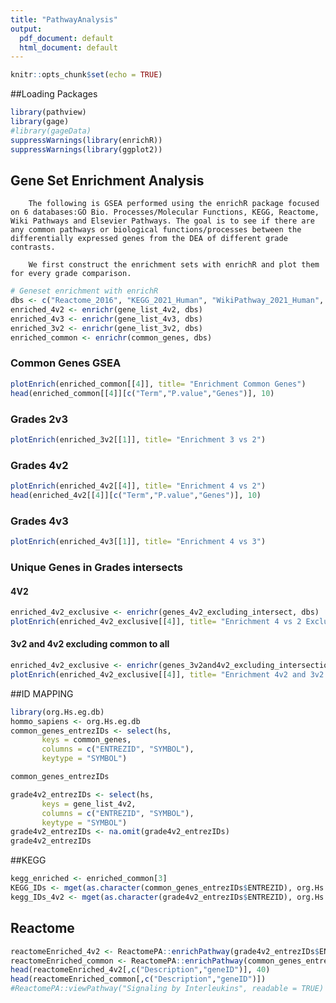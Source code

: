 ```yaml
---
title: "PathwayAnalysis"
output:
  pdf_document: default
  html_document: default
---
```


```r
knitr::opts_chunk$set(echo = TRUE)
```

##Loading Packages
```r
library(pathview)
library(gage)
#library(gageData)
suppressWarnings(library(enrichR))
suppressWarnings(library(ggplot2))
```


## Gene Set Enrichment Analysis

        The following is GSEA performed using the enrichR package focused on 6 databases:GO Bio. Processes/Molecular Functions, KEGG, Reactome, Wiki Pathways and Elsevier Pathways. The goal is to see if there are any common pathways or biological functions/processes between the differentially expressed genes from the DEA of different grade contrasts. 

        We first construct the enrichment sets with enrichR and plot them for every grade comparison.
```r
# Geneset enrichment with enrichR
dbs <- c("Reactome_2016", "KEGG_2021_Human", "WikiPathway_2021_Human", "Elsevier_Pathway_Collection")
enriched_4v2 <- enrichr(gene_list_4v2, dbs)
enriched_4v3 <- enrichr(gene_list_4v3, dbs)
enriched_3v2 <- enrichr(gene_list_3v2, dbs)
enriched_common <- enrichr(common_genes, dbs)

```
### Common Genes GSEA
```r
plotEnrich(enriched_common[[4]], title= "Enrichment Common Genes")
head(enriched_common[[4]][c("Term","P.value","Genes")], 10)
```

### Grades 2v3

```r
plotEnrich(enriched_3v2[[1]], title= "Enrichment 3 vs 2")
```


### Grades 4v2
```r
plotEnrich(enriched_4v2[[4]], title= "Enrichment 4 vs 2")
head(enriched_4v2[[4]][c("Term","P.value","Genes")], 10)
```


### Grades 4v3

```r
plotEnrich(enriched_4v3[[1]], title= "Enrichment 4 vs 3")
```



### Unique Genes in Grades intersects
#### 4V2
```r
enriched_4v2_exclusive <- enrichr(genes_4v2_excluding_intersect, dbs)
plotEnrich(enriched_4v2_exclusive[[4]], title= "Enrichment 4 vs 2 Exclusive")
```


#### 3v2 and 4v2 excluding common to all

```r
enriched_4v2_exclusive <- enrichr(genes_3v2and4v2_excluding_intersection, dbs)
plotEnrich(enriched_4v2_exclusive[[4]], title= "Enrichment 4v2 and 3v2 Exclusive")
```


##ID MAPPING
```r
library(org.Hs.eg.db)
hommo_sapiens <- org.Hs.eg.db
common_genes_entrezIDs <- select(hs, 
       keys = common_genes,
       columns = c("ENTREZID", "SYMBOL"),
       keytype = "SYMBOL")

common_genes_entrezIDs

grade4v2_entrezIDs <- select(hs, 
       keys = gene_list_4v2,
       columns = c("ENTREZID", "SYMBOL"),
       keytype = "SYMBOL")
grade4v2_entrezIDs <- na.omit(grade4v2_entrezIDs)
grade4v2_entrezIDs
```


##KEGG

```r
kegg_enriched <- enriched_common[3]
KEGG_IDs <- mget(as.character(common_genes_entrezIDs$ENTREZID), org.Hs.egPATH, ifnotfound = NA)
kegg_IDs_4v2 <- mget(as.character(grade4v2_entrezIDs$ENTREZID), org.Hs.egPATH, ifnotfound = NA)
```

## Reactome
```r
reactomeEnriched_4v2 <- ReactomePA::enrichPathway(grade4v2_entrezIDs$ENTREZID,  readable = TRUE)
reactomeEnriched_common <- ReactomePA::enrichPathway(common_genes_entrezIDs$ENTREZID, readable = TRUE)
head(reactomeEnriched_4v2[,c("Description","geneID")], 40)
head(reactomeEnriched_common[,c("Description","geneID")])
#ReactomePA::viewPathway("Signaling by Interleukins", readable = TRUE)
```


